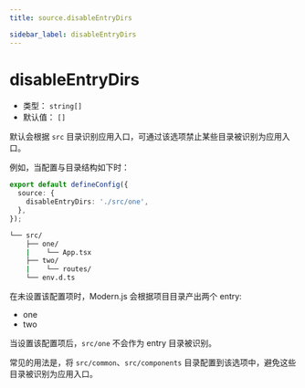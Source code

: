 ```yaml
---
title: source.disableEntryDirs

sidebar_label: disableEntryDirs
---
```

# disableEntryDirs

- 类型： `string[]`
- 默认值： `[]`

默认会根据 `src` 目录识别应用入口，可通过该选项禁止某些目录被识别为应用入口。

例如，当配置与目录结构如下时：

```ts title="modern.config.ts"
export default defineConfig({
  source: {
    disableEntryDirs: './src/one',
  },
});
```

```bash title="项目目录结构"
└── src/
    ├── one/
    |    └── App.tsx
    ├── two/
    |    └── routes/
    └── env.d.ts
```

在未设置该配置项时，Modern.js 会根据项目目录产出两个 entry:

- one
- two

当设置该配置项后，`src/one` 不会作为 entry 目录被识别。

常见的用法是，将 `src/common`、`src/components` 目录配置到该选项中，避免这些目录被识别为应用入口。
